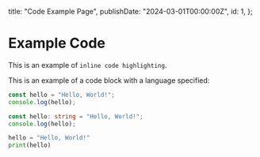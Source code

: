 
  title: "Code Example Page",
  publishDate: "2024-03-01T00:00:00Z",
  id: 1,
};

# Example Code

This is an example of `inline code highlighting`.

This is an example of a code block with a language specified:

```javascript
const hello = "Hello, World!";
console.log(hello);
```

```typescript
const hello: string = "Hello, World!";
console.log(hello);
```

```python
hello = "Hello, World!"
print(hello)
```

<LikeButton postId={metadata.id} />
